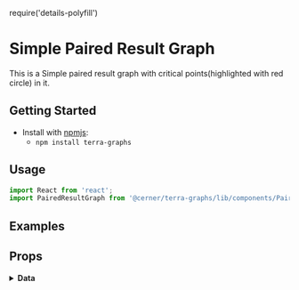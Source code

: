 require('details-polyfill')

# Simple Paired Result Graph

This is a Simple paired result graph with critical points(highlighted with red circle) in it.

## Getting Started

- Install with [npmjs](https://www.npmjs.com):
  - `npm install terra-graphs`

## Usage

```jsx
import React from 'react';
import PairedResultGraph from '@cerner/terra-graphs/lib/components/PairedResult/PairedResultGraph';
```

## Examples
<PairedResultGraph />

## Props
<PropsTable />

<details>
<summary style={{fontSize: 24 }}>
<b>Data</b>
</summary>

### Graph Config object
<GraphConfig />

### Data object
<DataObject />
</details>
